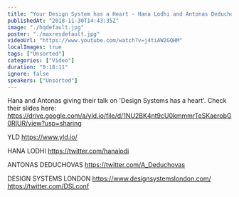 ```yaml
---
title: "Your Design System has a Heart - Hana Lodhi and Antonas Deduchovas - Design Systems London"
publishedAt: "2018-11-30T14:43:35Z"
image: "./hqdefault.jpg"
poster: "./maxresdefault.jpg"
videoUrl: "https://www.youtube.com/watch?v=j4tiAW2GQHM"
localImages: true
tags: ["Unsorted"]
categories: ["Video"]
duration: "0:18:11"
ignore: false
speakers: ["Unsorted"]
---
```


Hana and Antonas giving their talk on 'Design Systems has a heart'.
Check their slides here:
https://drive.google.com/a/yld.io/file/d/1NU2BK4nt9cU0kmmmrTeSKaerobG0RIUR/view?usp=sharing

YLD
https://www.yld.io/

HANA LODHI
https://twitter.com/hanalodi

ANTONAS DEDUCHOVAS
https://twitter.com/A_Deduchovas

DESIGN SYSTEMS LONDON
https://www.designsystemslondon.com/
https://twitter.com/DSLconf
